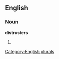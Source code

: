 
==English==

===Noun===
'''distrusters'''

# {{plural of|[[distruster]]}}

[[Category:English plurals]]